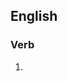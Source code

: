 ==English==

===Verb===
{{head|en|present participle}}

# {{present participle of|conceptualise|lang=en|nocat=1}}